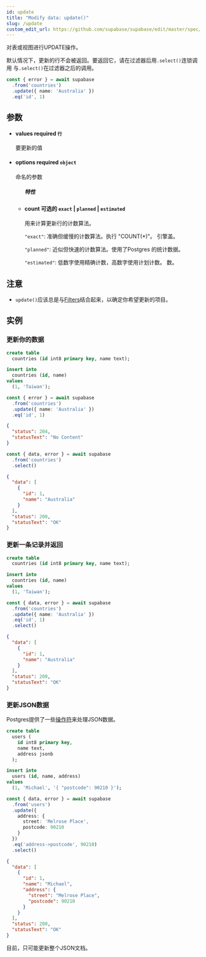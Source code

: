 ```yaml
---
id: update
title: "Modify data: update()"
slug: /update
custom_edit_url: https://github.com/supabase/supabase/edit/master/spec/supabase_js_v2.yml
---
```


对表或视图进行UPDATE操作。

默认情况下，更新的行不会被返回。要返回它，请在过滤器后用`.select()`连锁调用
与`.select()`在过滤器之后的调用。

```ts
const { error } = await supabase
  .from('countries')
  .update({ name: 'Australia' })
  .eq('id', 1)
```


## 参数


<ul className="method-list-group">
  
<li className="method-list-item">
  <h4 className="method-list-item-label">
    <span className="method-list-item-label-name">
      values
    </span>
    <span className="method-list-item-label-badge required">
      required
    </span>
    <span className="method-list-item-validation">
      <code>行</code>
    </span>
  </h4>
  <div class="method-list-item-description">

要更新的值

  </div>
  
</li>


<li className="method-list-item">
  <h4 className="method-list-item-label">
    <span className="method-list-item-label-name">
      options
    </span>
    <span className="method-list-item-label-badge required">
      required
    </span>
    <span className="method-list-item-validation">
      <code>object</code>
    </span>
  </h4>
  <div class="method-list-item-description">

命名的参数

  </div>
  
<ul className="method-list-group">
  <h5 class="method-list-title method-list-title-isChild expanded">特性</h5>

<li className="method-list-item">
  <h4 className="method-list-item-label">
    <span className="method-list-item-label-name">
      count
    </span>
    <span className="method-list-item-label-badge false">
      可选的
    </span>
    <span className="method-list-item-validation">
      <code>exact</code> | <code>planned</code> | <code>estimated</code>
    </span>
  </h4>
  <div class="method-list-item-description">

用来计算更新行的计数算法。

`"exact"`: 准确但缓慢的计数算法。执行 "COUNT(*)"。
引擎盖。

`"planned"`: 近似但快速的计数算法。使用了Postgres
的统计数据。

`"estimated"`: 低数字使用精确计数，高数字使用计划计数。
数。

  </div>
  
</li>

</ul>

</li>

</ul>


## 注意

- `update()`应该总是与[Filters](/docs/reference/javascript/using-filters)结合起来，以确定你希望更新的项目。










## 实例

### 更新你的数据

<Tabs scrollable size="small" type="underlined" defaultActiveId="schema">
<TabPanel id="schema" label="Schema">

  ```sql
  create table
    countries (id int8 primary key, name text);

  insert into
    countries (id, name)
  values
    (1, 'Taiwan');
  ```

</TabPanel>
<TabPanel id="js" label="JavaScript">

  ```ts
  const { error } = await supabase
    .from('countries')
    .update({ name: 'Australia' })
    .eq('id', 1)
  ```

</TabPanel>
<TabPanel id="result" label="Result">

  ```json
  {
    "status": 204,
    "statusText": "No Content"
  }
  ```

</TabPanel>
</Tabs>

<Tabs scrollable size="small" type="underlined" defaultActiveId="js">
<TabPanel id="js" label="JavaScript">

  ```ts
  const { data, error } = await supabase
    .from('countries')
    .select()
  ```

</TabPanel>
<TabPanel id="result" label="Result">

  ```json
  {
    "data": [
      {
        "id": 1,
        "name": "Australia"
      }
    ],
    "status": 200,
    "statusText": "OK"
  }
  ```

</TabPanel>
</Tabs>

### 更新一条记录并返回

<Tabs scrollable size="small" type="underlined" defaultActiveId="schema">
<TabPanel id="schema" label="Schema">

  ```sql
  create table
    countries (id int8 primary key, name text);

  insert into
    countries (id, name)
  values
    (1, 'Taiwan');
  ```

</TabPanel>
<TabPanel id="js" label="JavaScript">

  ```ts
  const { data, error } = await supabase
    .from('countries')
    .update({ name: 'Australia' })
    .eq('id', 1)
    .select()
  ```

</TabPanel>
<TabPanel id="result" label="Result">

  ```json
  {
    "data": [
      {
        "id": 1,
        "name": "Australia"
      }
    ],
    "status": 200,
    "statusText": "OK"
  }
  ```

</TabPanel>
</Tabs>

### 更新JSON数据

Postgres提供了一些[操作符](/docs/guides/database/json#query-thejsonb-data)来处理JSON数据。

<Tabs scrollable size="small" type="underlined" defaultActiveId="schema">
<TabPanel id="schema" label="Schema">

  ```sql
  create table
    users (
      id int8 primary key,
      name text,
      address jsonb
    );

  insert into
    users (id, name, address)
  values
    (1, 'Michael', '{ "postcode": 90210 }');
  ```

</TabPanel>
<TabPanel id="js" label="JavaScript">

  ```ts
  const { data, error } = await supabase
    .from('users')
    .update({
      address: {
        street: 'Melrose Place',
        postcode: 90210
      }
    })
    .eq('address->postcode', 90210)
    .select()
  ```

</TabPanel>
<TabPanel id="result" label="Result">

  ```json
  {
    "data": [
      {
        "id": 1,
        "name": "Michael",
        "address": {
          "street": "Melrose Place",
          "postcode": 90210
        }
      }
    ],
    "status": 200,
    "statusText": "OK"
  }
  ```

</TabPanel>
</Tabs>

目前，只可能更新整个JSON文档。